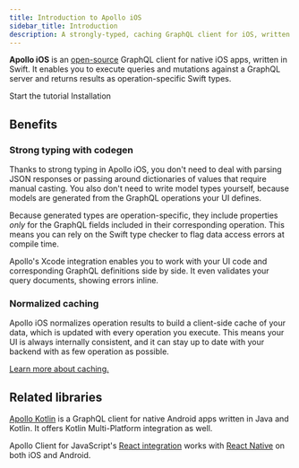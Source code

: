 ```yaml
---
title: Introduction to Apollo iOS
sidebar_title: Introduction
description: A strongly-typed, caching GraphQL client for iOS, written in Swift
---
```


**Apollo iOS** is an [open-source](https://github.com/apollographql/apollo-ios) GraphQL client for native iOS apps, written in Swift. It enables you to execute queries and mutations against a GraphQL server and returns results as operation-specific Swift types.

<p>
  <ButtonLink
    colorScheme="indigo"
    href="./tutorial/tutorial-introduction/"
    mr="4"
  >
    Start the tutorial
  </ButtonLink>
  <ButtonLink
    href="./installation/"
  >
    Installation
  </ButtonLink>
</p>

## Benefits

### Strong typing with codegen

Thanks to strong typing in Apollo iOS, you don't need to deal with parsing JSON responses or passing around dictionaries of values that require manual casting. You also don't need to write model types yourself, because models are generated from the GraphQL operations your UI defines.

Because generated types are operation-specific, they include properties _only_ for the GraphQL fields included in their corresponding operation. This means you can rely on the Swift type checker to flag data access errors at compile time.

Apollo's Xcode integration enables you to work with your UI code and corresponding GraphQL definitions side by side. It even validates your query documents, showing errors inline.

### Normalized caching

Apollo iOS normalizes operation results to build a client-side cache of your data, which is updated with every operation you execute. This means your UI is always internally consistent, and it can stay up to date with your backend with as few operation as possible.

[Learn more about caching.](./caching/)

## Related libraries

[Apollo Kotlin](/kotlin/) is a GraphQL client for native Android apps written in Java and Kotlin. It offers Kotlin Multi-Platform integration as well.

Apollo Client for JavaScript's [React integration](/react) works with [React Native](https://facebook.github.io/react-native/) on both iOS and Android.
